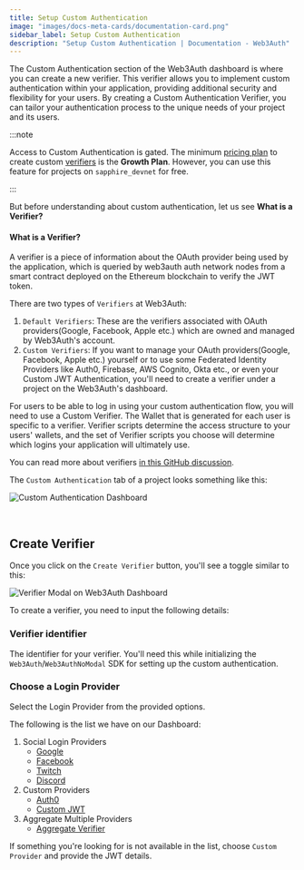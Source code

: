 ```yaml
---
title: Setup Custom Authentication
image: "images/docs-meta-cards/documentation-card.png"
sidebar_label: Setup Custom Authentication
description: "Setup Custom Authentication | Documentation - Web3Auth"
---
```


The Custom Authentication section of the Web3Auth dashboard is where you can create a new verifier.
This verifier allows you to implement custom authentication within your application, providing
additional security and flexibility for your users. By creating a Custom Authentication Verifier,
you can tailor your authentication process to the unique needs of your project and its users.

:::note

Access to Custom Authentication is gated. The minimum
[pricing plan](https://web3auth.io/pricing.html) to create custom
[verifiers](/auth-provider-setup/verifiers) is the **Growth Plan**. However, you can use this
feature for projects on `sapphire_devnet` for free.

:::

But before understanding about custom authentication, let us see **What is a Verifier?**

#### What is a Verifier?

A verifier is a piece of information about the OAuth provider being used by the application, which
is queried by web3auth auth network nodes from a smart contract deployed on the Ethereum blockchain
to verify the JWT token.

There are two types of `Verifiers` at Web3Auth:

1. `Default Verifiers`: These are the verifiers associated with OAuth providers(Google, Facebook,
   Apple etc.) which are owned and managed by Web3Auth's account.
2. `Custom Verifiers`: If you want to manage your OAuth providers(Google, Facebook, Apple etc.)
   yourself or to use some Federated Identity Providers like Auth0, Firebase, AWS Cognito, Okta
   etc., or even your Custom JWT Authentication, you'll need to create a verifier under a project on
   the Web3Auth's dashboard.

For users to be able to log in using your custom authentication flow, you will need to use a Custom
Verifier. The Wallet that is generated for each user is specific to a verifier. Verifier scripts
determine the access structure to your users' wallets, and the set of Verifier scripts you choose
will determine which logins your application will ultimately use.

You can read more about verifiers
[in this GitHub discussion](https://github.com/orgs/Web3Auth/discussions/427#discussioncomment-3442052).

The `Custom Authentication` tab of a project looks something like this:

![Custom Authentication Dashboard](/images/dashboard/custom-authentication.png)

<br />

## Create Verifier

Once you click on the `Create Verifier` button, you'll see a toggle similar to this:

![Verifier Modal on Web3Auth Dashboard](/images/dashboard/create-verifier.png)

To create a verifier, you need to input the following details:

### Verifier identifier

The identifier for your verifier. You'll need this while initializing the
`Web3Auth`/`Web3AuthNoModal` SDK for setting up the custom authentication.

### Choose a Login Provider

Select the Login Provider from the provided options.

The following is the list we have on our Dashboard:

1. Social Login Providers
   - [Google](/auth-provider-setup/social-providers/google)
   - [Facebook](/auth-provider-setup/social-providers/facebook)
   - [Twitch](/auth-provider-setup/social-providers/twitch)
   - [Discord](/auth-provider-setup/social-providers/discord)
2. Custom Providers
   - [Auth0](/auth-provider-setup/authentication-service-providers/auth0-service-provider)
   - [Custom JWT](/auth-provider-setup/byo-jwt-provider/)
3. Aggregate Multiple Providers
   - [Aggregate Verifier](/auth-provider-setup/aggregate-verifier)

If something you're looking for is not available in the list, choose `Custom Provider` and provide
the JWT details.
